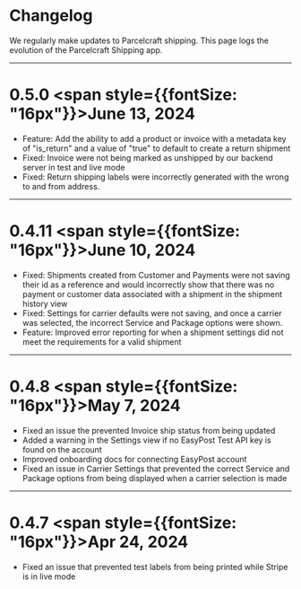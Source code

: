 # Changelog

We regularly make updates to Parcelcraft shipping. This page logs the evolution of the Parcelcraft Shipping app.

---
# 0.5.0  <span style={{fontSize: "16px"}}>June 13, 2024</span>

- Feature:  Add the ability to add a product or invoice with a metadata key of "is_return" and a value of "true" to default to create a return shipment
- Fixed: Invoice were not being marked as unshipped by our backend server in test and live mode
- Fixed: Return shipping labels were incorrectly generated with the wrong to and from address.

---
# 0.4.11  <span style={{fontSize: "16px"}}>June 10, 2024</span>

- Fixed: Shipments created from Customer and Payments were not saving their id as a reference and would incorrectly show that there was no payment or customer data associated with a shipment in the shipment history view
- Fixed: Settings for carrier defaults were not saving, and once a carrier was selected, the incorrect Service and Package options were shown.
- Feature: Improved error reporting for when a shipment settings did not meet the requirements for a valid shipment


---
# 0.4.8  <span style={{fontSize: "16px"}}>May 7, 2024</span>

- Fixed an issue the prevented Invoice ship status from being updated
- Added a warning in the Settings view if no EasyPost Test API key is found on the account
- Improved onboarding docs for connecting EasyPost account
- Fixed an issue in Carrier Settings that prevented the correct Service and Package options from being displayed when a carrier selection is made


---
# 0.4.7  <span style={{fontSize: "16px"}}>Apr 24, 2024</span>

- Fixed an issue that prevented test labels from being printed while Stripe is in live mode